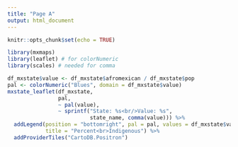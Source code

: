 ```yaml
---
title: "Page A"
output: html_document
---
```


```r
knitr::opts_chunk$set(echo = TRUE)
```

```r
library(mxmaps)
library(leaflet) # for colorNumeric
library(scales) # needed for comma

df_mxstate$value <- df_mxstate$afromexican / df_mxstate$pop
pal <- colorNumeric("Blues", domain = df_mxstate$value)
mxstate_leaflet(df_mxstate,
                pal,
                ~ pal(value),
                ~ sprintf("State: %s<br/>Value: %s",
                          state_name, comma(value))) %>%
  addLegend(position = "bottomright", pal = pal, values = df_mxstate$value,
            title = "Percent<br>Indigenous") %>%
  addProviderTiles("CartoDB.Positron")
```